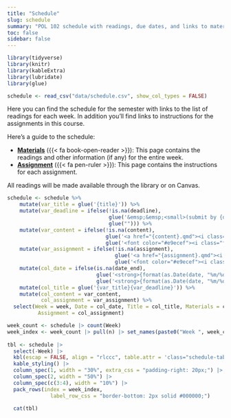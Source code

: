 ```yaml
---
title: "Schedule"
slug: schedule
summary: "POL 102 schedule with readings, due dates, and links to materials."
toc: false
sidebar: false
---
```


```r
library(tidyverse)
library(knitr)
library(kableExtra)
library(lubridate)
library(glue)

schedule <- read_csv("data/schedule.csv", show_col_types = FALSE) 
```

Here you can find the schedule for the semester with links to the list of readings for each week. In addition you'll find links to instructions for the assignments in this course.


Here's a guide to the schedule:

- [**Materials**](/content/) ({{< fa book-open-reader >}}): This page contains the readings and other information (if any) for the entire week.
- [**Assignment**](/assignment/) ({{< fa pen-ruler >}}): This page contains the instructions for each assignment.

All readings will be made available through the library or on Canvas.

 
```r
schedule <- schedule %>%  
    mutate(var_title = glue('{title}')) %>%
    mutate(var_deadline = ifelse(!is.na(deadline),
                                 glue('&emsp;&emsp;<small>(submit by {deadline})</small>'),
                                 glue(""))) %>%
    mutate(var_content = ifelse(!is.na(content),
                                glue('<a href="{content}.qmd"><i class="fa-solid fa-book-open-reader fa-lg"></i></a>'),
                                glue('<font color="#e9ecef"><i class="fa-solid fa-book-open-reader fa-lg"></i></font>'))) %>%
    mutate(var_assignment = ifelse(!is.na(assignment),
                                   glue('<a href="{assignment}.qmd"><i class="fa-solid fa-pen-ruler fa-lg"></i></a>'),
                                   glue('<font color="#e9ecef"><i class="fa-solid fa-pen-ruler fa-lg"></i></font>'))) %>%
    mutate(col_date = ifelse(is.na(date_end),
                             glue('<strong>{format(as.Date(date, "%m/%d/%y"), "%B %e")}</strong>'),
                             glue('<strong>{format(as.Date(date, "%m/%d/%y"), "%B %e")}</strong>–<strong>{format(as.Date(date_end, "%m/%d/%y"), "%B %e")}</strong>'))) %>%
    mutate(col_title = glue('{var_title}{var_deadline}')) %>%
    mutate(col_content = var_content,
           col_assignment = var_assignment) %>%
  select(Week = week, Date = col_date, Title = col_title, Materials = col_content,
          Assignment = col_assignment) 

week_count <- schedule |> count(Week)
week_index <- week_count |> pull(n) |> set_names(paste0("Week ", week_count$Week))
 
tbl <- schedule |>
  select(-Week) |>
  kbl(escap = FALSE, align = "rlccc", table.attr = 'class="schedule-table"') |>
  kable_styling() |>
  column_spec(1, width = "30%", extra_css = "padding-right: 20px;") |>  
  column_spec(2, width = "50%") |>  
  column_spec(c(3:4), width = "10%") |>
  pack_rows(index = week_index,
              label_row_css = "border-bottom: 2px solid #000000;")

  cat(tbl)
```
  
